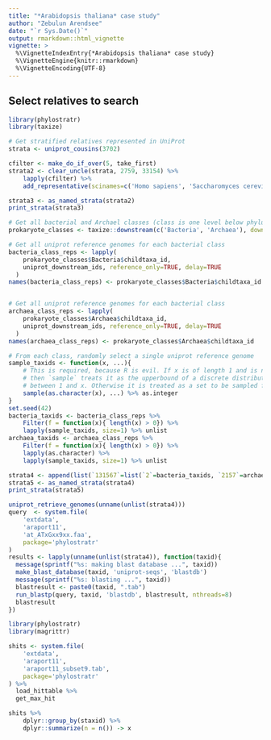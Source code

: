 ```yaml
---
title: "*Arabidopsis thaliana* case study"
author: "Zebulun Arendsee"
date: "`r Sys.Date()`"
output: rmarkdown::html_vignette
vignette: >
  %\VignetteIndexEntry{*Arabidopsis thaliana* case study}
  %\VignetteEngine{knitr::rmarkdown}
  %\VignetteEncoding{UTF-8}
---
```


## Select relatives to search

```r
library(phylostratr)
library(taxize)

# Get stratified relatives represented in UniProt
strata <- uniprot_cousins(3702)

cfilter <- make_do_if_over(5, take_first)
strata2 <- clear_uncle(strata, 2759, 33154) %>%
    lapply(cfilter) %>%
    add_representative(scinames=c('Homo sapiens', 'Saccharomyces cerevisiae'))

strata3 <- as_named_strata(strata2)
print_strata(strata3)

# Get all bacterial and Archael classes (class is one level below phylum)
prokaryote_classes <- taxize::downstream(c('Bacteria', 'Archaea'), downto='class', db='ncbi')

# Get all uniprot reference genomes for each bacterial class
bacteria_class_reps <- lapply(
    prokaryote_classes$Bacteria$childtaxa_id,
    uniprot_downstream_ids, reference_only=TRUE, delay=TRUE
  )
names(bacteria_class_reps) <- prokaryote_classes$Bacteria$childtaxa_id


# Get all uniprot reference genomes for each bacterial class
archaea_class_reps <- lapply(
    prokaryote_classes$Archaea$childtaxa_id,
    uniprot_downstream_ids, reference_only=TRUE, delay=TRUE
  )
names(archaea_class_reps) <- prokaryote_classes$Archaea$childtaxa_id

# From each class, randomly select a single uniprot reference genome
sample_taxids <- function(x, ...){
    # This is required, because R is evil. If x is of length 1 and is numeric,
    # then `sample` treats it as the upperbound of a discrete distribution
    # between 1 and x. Otherwise it is treated as a set to be sampled from.
    sample(as.character(x), ...) %>% as.integer
}
set.seed(42)
bacteria_taxids <- bacteria_class_reps %>%
    Filter(f = function(x){ length(x) > 0}) %>%
    lapply(sample_taxids, size=1) %>% unlist
archaea_taxids <- archaea_class_reps %>%
    Filter(f = function(x){ length(x) > 0}) %>%
    lapply(as.character) %>%
    lapply(sample_taxids, size=1) %>% unlist

strata4 <- append(list(`131567`=list(`2`=bacteria_taxids, `2157`=archaea_taxids)), strata2)
strata5 <- as_named_strata(strata4)
print_strata(strata5)
```

```r
uniprot_retrieve_genomes(unname(unlist(strata4)))
query  <- system.file(
    'extdata',
    'araport11',
    'at_ATxGxx9xx.faa',
    package='phylostratr'
)
results <- lapply(unname(unlist(strata4)), function(taxid){
  message(sprintf("%s: making blast database ...", taxid))
  make_blast_database(taxid, 'uniprot-seqs', 'blastdb')
  message(sprintf("%s: blasting ...", taxid))
  blastresult <- paste0(taxid, ".tab")
  run_blastp(query, taxid, 'blastdb', blastresult, nthreads=8)
  blastresult
})
```

```r
library(phylostratr)
library(magrittr)

shits <- system.file(
    'extdata',
    'araport11',
    'araport11_subset9.tab',
    package='phylostratr'
) %>%
  load_hittable %>%
  get_max_hit

shits %>%
    dplyr::group_by(staxid) %>%
    dplyr::summarize(n = n()) -> x
```

